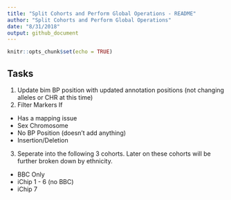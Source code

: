 ```yaml
---
title: "Split Cohorts and Perform Global Operations - README"
author: "Split Cohorts and Perform Global Operations"
date: "8/31/2018"
output: github_document
---
```


```r
knitr::opts_chunk$set(echo = TRUE)
```

## Tasks
1. Update bim BP position with updated annotation positions (not changing alleles or CHR at this time)
2. Filter Markers If
- Has a mapping issue
- Sex Chromosome
- No BP Position (doesn't add anything)
- Insertion/Deletion
3. Seperate into the following 3 cohorts. Later on these cohorts will be further broken down by ethnicity. 
 - BBC Only
 - iChip 1 - 6 (no BBC)
 - iChip 7
